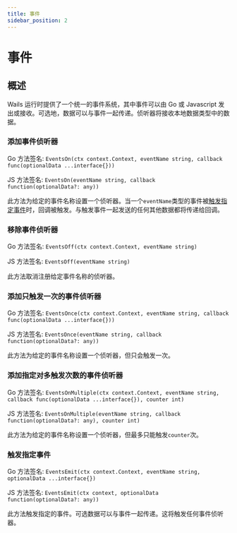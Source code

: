 ```yaml
---
title: 事件
sidebar_position: 2
---
```


# 事件

## 概述

Wails 运行时提供了一个统一的事件系统，其中事件可以由 Go 或 Javascript 发出或接收。可选地，数据可以与事件一起传递。侦听器将接收本地数据类型中的数据。

### 添加事件侦听器

Go 方法签名: `EventsOn(ctx context.Context, eventName string, callback func(optionalData ...interface{}))`

JS 方法签名: `EventsOn(eventName string, callback function(optionalData?: any))`

此方法为给定的事件名称设置一个侦听器。当一个`eventName`类型的事件被[触发指定事件](#触发指定事件)时，回调被触发。与触发事件一起发送的任何其他数据都将传递给回调。

### 移除事件侦听器

Go 方法签名: `EventsOff(ctx context.Context, eventName string)`

JS 方法签名: `EventsOff(eventName string)`

此方法取消注册给定事件名称的侦听器。

### 添加只触发一次的事件侦听器

Go 方法签名: `EventsOnce(ctx context.Context, eventName string, callback func(optionalData ...interface{}))`

JS 方法签名: `EventsOnce(eventName string, callback function(optionalData?: any))`

此方法为给定的事件名称设置一个侦听器，但只会触发一次。

### 添加指定对多触发次数的事件侦听器

Go 方法签名: `EventsOnMultiple(ctx context.Context, eventName string, callback func(optionalData ...interface{}), counter int)`

JS 方法签名: `EventsOnMultiple(eventName string, callback function(optionalData?: any), counter int)`

此方法为给定的事件名称设置一个侦听器，但最多只能触发`counter`次。

### 触发指定事件

Go 方法签名: `EventsEmit(ctx context.Context, eventName string, optionalData ...interface{})`

JS 方法签名: `EventsEmit(ctx context, optionalData function(optionalData?: any))`

此方法触发指定的事件。可选数据可以与事件一起传递。这将触发任何事件侦听器。
